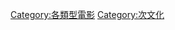 {{Catnav|頁面分類|各種主題的頁面分類|類型|电影类型}}
{{Catnav|頁面分類|人类社会|文化|电影|电影类型}}
{{Catnav|頁面分類|人文學科|艺术|电影|电影类型}}

[[Category:各類型電影|Category:各類型電影]]
[[Category:次文化|Category:次文化]]